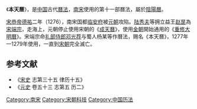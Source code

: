 《'''本天曆'''》，是[[中国|中国]]古代[[曆法|曆法]]，[[南宋|南宋]]使用的第十一部曆法，屬於[[陰陽曆|陰陽曆]]。

[[宋恭帝|宋恭帝]][[德祐|德祐]]二年（1276），南宋国都[[临安府_(浙江)|临安府]]被[[元朝|元朝]]攻陷。[[陆秀夫|陆秀夫]]等拥立益王[[赵昰|赵昰]]為[[宋端宗|宋端宗]]，走海上，元朝停止使用宋朝的《[[成天曆|成天曆]]》，使用[[金朝|金朝]]開始通用的《[[重修大明曆|重修大明曆]]》。宋端宗命[[礼部侍郎|礼部侍郎]][[邓光荐|邓光荐]]与蜀人杨某等作曆法，赐名《本天曆》，1277年—1279年使用，一直到[[宋朝|宋朝]]完全滅亡。  

{{歷代中國曆法}}

==参考文献==
* 《[[宋史|宋史]] 志第三十五 律历十五》
* 《[[元史|元史]] 卷五十三 志第五 历二》
[[Category:南宋|Category:南宋]]
[[Category:宋朝科技|Category:宋朝科技]]
[[Category:中国历法|Category:中国历法]]